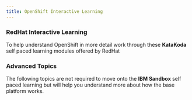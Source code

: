 ```yaml
---
title: OpenShift Interactive Learning
---
```


### RedHat Interactive Learning 

To help understand OpenShift in more detail work through these **KataKoda** self paced learning modules offered by
RedHat 

<ActivationPage content="openshift" tileColor="bx--article-card--redhat">
</ActivationPage>

### Advanced Topics

The following topics are not required to move onto the **IBM Sandbox** self paced learning but will help 
you understand more about how the base platform works.

<ActivationPage content="openshift_adv" tileColor="bx--article-card--redhat">
</ActivationPage>


